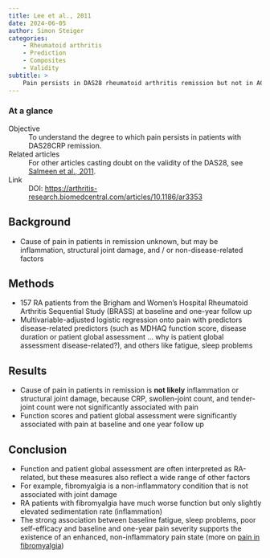 ```yaml
---
title: Lee et al., 2011
date: 2024-06-05
author: Simon Steiger
categories:
    - Rheumatoid arthritis
    - Prediction
    - Composites
    - Validity
subtitle: >
    Pain persists in DAS28 rheumatoid arthritis remission but not in ACR/EULAR remission: a longitudinal observational study
---
```


::: {.callout-note}

### At a glance

Objective
: To understand the degree to which pain persists in patients with DAS28CRP remission.

Related articles
: For other articles casting doubt on the validity of the DAS28, see [Salmeen et al., 2011](../salmeen2011/index.qmd).

Link
: DOI: [https://arthritis-research.biomedcentral.com/articles/10.1186/ar3353](https://arthritis-research.biomedcentral.com/articles/10.1186/ar3353)

:::

## Background

- Cause of pain in patients in remission unknown, but may be inflammation, structural joint damage, and / or non-disease-related factors

## Methods

- 157 RA patients from the Brigham and Women's Hospital Rheumatoid Arthritis Sequential Study (BRASS) at baseline and one-year follow up
- Multivariable-adjusted logistic regression onto pain with predictors disease-related predictors (such as MDHAQ function score, disease duration or patient global assessment ... why is patient global assessment disease-related?), and others like fatigue, sleep problems

## Results

- Cause of pain in patients in remission is **not likely** inflammation or structural joint damage, because CRP, swollen-joint count, and tender-joint count were not significantly associated with pain
- Function scores and patient global assessment were significantly associated with pain at baseline and one year follow up

## Conclusion

- Function and patient global assessment are often interpreted as RA-related, but these measures also reflect a wide range of other factors
- For example, fibromyalgia is a non-inflammatory condition that is not associated with joint damage
- RA patients with fibromyalgia have much worse function but only slightly elevated sedimentation rate (inflammation)
- The strong association between baseline fatigue, sleep problems, poor self-efficacy and baseline and one-year pain severity supports the existence of an enhanced, non-inflammatory pain state (more on [pain in fibromyalgia](https://pubmed.ncbi.nlm.nih.gov/11790996/))
